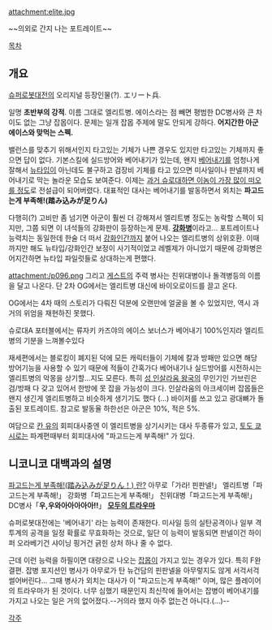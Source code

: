 attachment:elite.jpg

~~의외로 간지 나는 포트레이트~~

[[목차]]

== 개요 ==

[[슈퍼로봇대전]]의 오리지널 등장인물(?). エリート兵.

일명 '''초반부의 강적'''. 이름 그대로 엘리트병. 에이스라는 점 빼면 평범한 DC병사와 큰 차이도 없는 그냥 잡몹이다. 문제는 일개 잡몹 주제에 말도 안되게 강하다. '''어지간한 아군 에이스와 맞먹는 스펙.''' 

밸런스를 맞추기 위해서인지 타고있는 기체가 나쁜 경우도 있지만 타고있는 기체까지 좋으면 답이 없다. 기본스킬에 실드방어와 베어내기가 있는데, 왠지 [[베어내기]]를 엄청나게 잘해서 [[뉴타입]]이 아닌데도 불구하고 검장비 기체를 타고 있으면 미사일이나 판넬까지 베어내기로 막는 놀라운 모습도 보여준다. 이제는 [http://gomdol1012.egloos.com/4971580 과거 슈로대하면 이놈이 가장 많이 떠오를 정도]로 전설급이 되어버렸다. 대표적인 대사는 베어내기를 발동하면서 외치는 '''파고드는게 부족해!(踏み込みが足りん)'''

다행히(?) 고비만 좀 넘기면 아군이 훨씬 더 강해져서 엘리트병 정도는 농락할 스펙이 되지만, 그쯤 되면 이 녀석들의 강화판이 등장하는게 문제. '''[[강화병]]'''이라고...  포트레이트나 능력치는 동일한데 한술 더 떠서 [[강화인간]]까지 붙어 나오는 엘리트병의 상위호환. 이때까지만 해도 뉴타입/강화인간 보정이 사기적이었고 레벨제가 아니었기 때문에 강화병은 어지간하면 뉴타입 파일럿들로 상대하는게 편했다.

attachment:/p096.png
그리고 [[게스트]]의 주력 병사는 친위대병이나 돌격병등의 이름을 달고 나온다. 단 2차 OG에서는 엘리트병 대신에 바이오로이드를 끌고 온다.

OG에서는 4차 때의 스토리가 다뤄진 덕분에 오랜만에 얼굴을 볼 수 있었지만, 역시 과거의 위엄을 재현하진 못했다.

슈로대A 포터블에서는 류자키 카즈야의 에이스 보너스가 베어내기 100%인지라 엘리트병의 기분을 느껴볼수있다

재세편에서는 블로킹이 폐지된 덕에 모든 캐릭터들이 기체에 칼과 방패만 있으면 해당 방어기능을 사용할 수 있기 때문에 적들이 간혹가다 베어내기나 실드방어를 시전하시는 엘리트병의 악몽을 상기할…지도 모른다. 특히 [[성 인살라움 왕국]]의 무인기인 가브린은 검/방패 다 갖고 있어서 한방에 못 잡을 가능성이 크다. 인살라움의 아크세이버 잡몹들은 왠지 생긴게 엘리트병하고 비슷하게 생기기도 했다 (…) 바이저를 쓰고 있고 광대뼈가 돌출된 포트레이트. 참고로 발동율 하한선은 아군은 10%, 적은 5%.

여담으로 [[칸 유]]의 회피대사중엔 이 엘리트병을 상기시키는 대사 두종류가 있고, [[토도 쿄시로]]는 파계편때부터 회피대사에 "파고드는게 부족해!" 가 있다.

== 니코니코 대백과의 설명 ==
[http://dic.nicovideo.jp/a/%E8%B8%8F%E3%81%BF%E8%BE%BC%E3%81%BF%E3%81%8C%E8%B6%B3%E3%82%8A%E3%82%93 파고드는게 부족해!(踏み込みが足りん！) 란?]
아무로「가라! 핀판넬!」
엘리트병「파고드는게 부족해!」
강화병「파고드는게 부족해!」
친위대병「파고드는게 부족해!」
DC병사「'''우,우와아아아아아!!'''」
'''[[모두의 트라우마]]'''

슈퍼로봇대전에는 '베어내기' 라는 능력이 존재한다. 미사일 등의 실탄공격이나 일부 격투계의 공격을 일정 확률로 무효화하는 것으로, 일단 이 능력이 발동되면 판넬이건 하이퍼 오라베기건 샤이닝 핑거건 긁힌 상처 하나 줄 수 없다.

근데 이런 능력을 하필이면 대량으로 나오는 [[잡몹]]이 가지고 있는 경우가 있다. 특히 F완결편. 잡병 포지션인 병사가 아무로가 탄 뉴건담의 핀판넬을 아무렇지도 않게 서걱서걱 썰어버린다... 그때 병사가 외치는 대사가 이 "파고드는게 부족해!" 이며, 많은 플레이어의 트라우마가 된 것이다. 너무 심했기 때문인지 최신작에 들어서는 잡병이 베어내기를 가지고 나오는 일은 거의 없어졌다.--거의라 했지 아주 없는건 아니다.(...)--

[[각주]]
